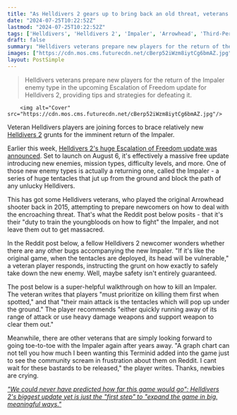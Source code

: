 ```yaml
---
title: "As Helldivers 2 gears up to bring back an old threat, veterans of the original shooter come together to train newer recruits on how to squash them: 'It is our duty'"
date: "2024-07-25T10:22:52Z"
lastmod: "2024-07-25T10:22:52Z"
tags: ['Helldivers', 'Helldivers 2', 'Impaler', 'Arrowhead', 'Third-Person Shooter']
draft: false
summary: "Helldivers veterans prepare new players for the return of the Impaler enemy type in the upcoming Escalation of Freedom update for Helldivers 2, providing tips and strategies for defeating it."
images: ["https://cdn.mos.cms.futurecdn.net/cBerp52iWzm8iytCg6bmAZ.jpg"]
layout: PostSimple
---
```

> Helldivers veterans prepare new players for the return of the Impaler enemy type in the upcoming Escalation of Freedom update for Helldivers 2, providing tips and strategies for defeating it.


        <img alt="Cover" src="https://cdn.mos.cms.futurecdn.net/cBerp52iWzm8iytCg6bmAZ.jpg"/>
        
Veteran Helldivers players are joining forces to brace relatively new [Helldivers 2](https://www.gamesradar.com/helldivers-2-guide/) grunts for the imminent return of the Impaler.

Earlier this week, [Helldivers 2's huge Escalation of Freedom update was announced](https://www.gamesradar.com/games/third-person-shooter/helldivers-2s-big-update-revealed-escalation-of-freedom-adds-new-and-returning-bots-and-bugs-more-missions-bigger-outposts-and-difficulty-10-super-helldive/). Set to launch on August 6, it's effectively a massive free update introducing new enemies, mission types, difficulty levels, and more. One of those new enemy types is actually a returning one, called the Impaler - a series of huge tentacles that jut up from the ground and block the path of any unlucky Helldivers.

This has got some Helldivers veterans, who played the original Arrowhead shooter back in 2015, attempting to prepare newcomers on how to deal with the encroaching threat. That's what the Reddit post below posits - that it's their "duty to train the youngbloods on how to fight" the Impaler, and not leave them out to get massacred.

In the Reddit post below, a fellow Helldivers 2 newcomer wonders whether there are any other bugs accompanying the new Impaler. "If it's like the original game, when the tentacles are deployed, its head will be vulnerable," a veteran player responds, instructing the grunt on how exactly to safely take down the new enemy. Well, maybe safety isn't entirely guaranteed.

The post below is a super-helpful walkthrough on how to kill an Impaler. The veteran writes that players "must prioritize on killing them first when spotted," and that "their main attack is the tentacles which will pop up under the ground." The player recommends "either quickly running away of its range of attack or use heavy damage weapons and support weapon to clear them out."

Meanwhile, there are other veterans that are simply looking forward to going toe-to-toe with the Impaler again after years away. "A graph chart can not tell you how much I been wanting this Terminid added into the game just to see the community scream in frustration about them on Reddit. I cant wait for these bastards to be released," the player writes. Thanks, newbies are crying.

[<em>"We could never have predicted how far this game would go": Helldivers 2's biggest update yet is just the "first step" to "expand the game in big, meaningful ways."</em>](https://www.gamesradar.com/games/third-person-shooter/we-could-never-have-predicted-how-far-this-game-would-go-helldivers-2s-biggest-update-yet-is-just-the-first-step-to-expand-the-game-in-big-meaningful-ways/)
        